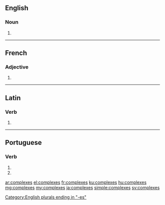 ==English==

===Noun===
{{head|en}}

# {{plural of|complex}}

[[Category:English plurals ending in "-es"]]

----

==French==

===Adjective===
{{fr-adj-form}} {{m-p|f-p}}

# {{form of|plural|complexe|lang=fr}}

----

==Latin==

===Verb===
{{la-verb-form|complexēs}}

# {{conjugation of|complexō||2|s|pres|act|sub|lang=la}}

----

==Portuguese==

===Verb===
{{pt-verb-form}}

# {{conjugation of|complexar||2|s|present|subjunctive|lang=pt}}
# {{conjugation of|complexar||2|s|negative|imperative|lang=pt}}

[[ar:complexes]]
[[el:complexes]]
[[fr:complexes]]
[[ku:complexes]]
[[hu:complexes]]
[[mg:complexes]]
[[my:complexes]]
[[ja:complexes]]
[[simple:complexes]]
[[sv:complexes]]